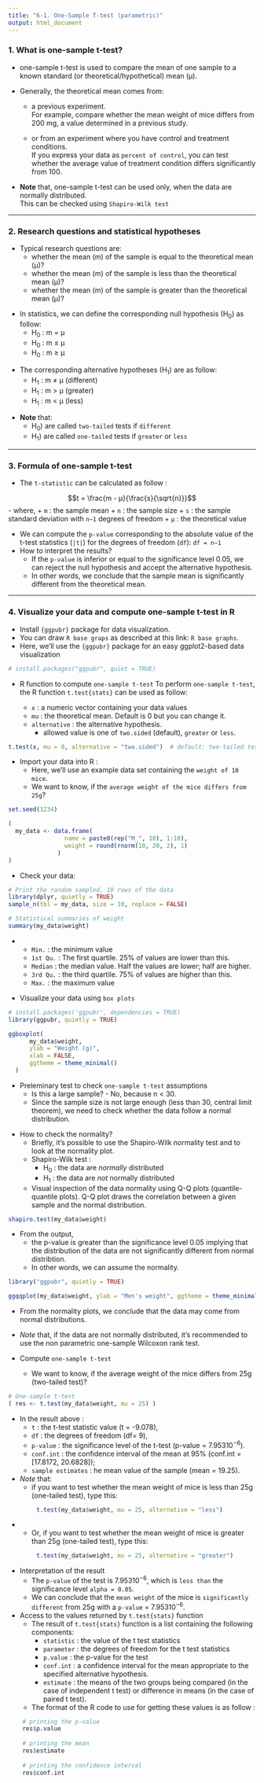 ```yaml
---
title: "6-1. One-Sample T-test (parametric)"
output: html_document
---
```


### 1. What is one-sample t-test?

  - one-sample t-test is used to compare the mean of one sample to a known standard (or theoretical/hypothetical) mean (μ).

  - Generally, the theoretical mean comes from:

    + a previous experiment.  
      For example, compare whether the mean weight of mice differs from 200 mg, a value determined in a previous study.
                       
    + or from an experiment where you have control and treatment conditions.  
      If you express your data as `percent of control`, you can test whether the average value of treatment condition differs significantly from 100.

  - **Note** that, one-sample t-test can be used only, when the data are normally distributed.  
    This can be checked using `Shapiro-Wilk test`

***

### 2. Research questions and statistical hypotheses

  - Typical research questions are:
    + whether the mean (m) of the sample is equal to the theoretical mean (μ)?
    + whether the mean (m) of the sample is less than the theoretical mean (μ)?
    + whether the mean (m) of the sample is greater than the theoretical mean (μ)?
<p/>
  - In statistics, we can define the corresponding null hypothesis (H~0~) as follow:
    + H~0~ : m = μ
    + H~0~ : m ≤ μ
    + H~0~ : m ≥ μ
<p/>
  - The corresponding alternative hypotheses (H~1~) are as follow:
    + H~1~ : m ≠ μ (different)
    + H~1~ : m > μ (greater)
    + H~1~ : m < μ (less)
</p>
  - **Note** that:
    + H~0~) are called `two-tailed` tests if `different`
    + H~1~) are called `one-tailed` tests if `greater` or `less`

***

### 3. Formula of one-sample t-test

  - The `t-statistic` can be calculated as follow :

$$t = \frac{m - μ}{\frac{s}{\sqrt{n}}}$$
  - where,
    + `m` : the sample mean
    + `n` : the sample size
    + `s` : the sample standard deviation with `n−1` degrees of freedom
    + `μ` : the theoretical value
</p>
  - We can compute the `p-value` corresponding to the absolute value of the t-test statistics (`|t|`) for the degrees of freedom (`df`): `df = n−1`
  - How to interpret the results?
    + If the `p-value` is inferior or equal to the significance level 0.05,  we can reject the null hypothesis and accept the alternative hypothesis. 
    + In other words, we conclude that the sample mean is significantly different from the theoretical mean.

***

### 4. Visualize your data and compute one-sample t-test in R

  - Install `{ggpubr}` package for data visualization.
  - You can draw `R base graps` as described at this link: `R base graphs`.
  - Here, we’ll use the `{ggpubr}` package for an easy ggplot2-based data visualization

```r
# install.packages("ggpubr", quiet = TRUE)
```

  - R function to compute `one-sample t-test` To perform `one-sample t-test`, 
    the R function `t.test{stats}` can be used as follow:
    
    + `x` : a numeric vector containing your data values
    + `mu` : the theoretical mean. Default is 0 but you can change it.
    + `alternative` : the alternative hypothesis.  
      + allowed value is one of `two.sided` (default), `greater` or `less`.

```r
t.test(x, mu = 0, alternative = "two.sided")  # default: two-tailed test
```

  - Import your data into R :
    + Here, we’ll use an example data set containing the `weight of 10 mice`.  
    + We want to know, if the `average weight of the mice differs from 25g`?

```r
set.seed(1234)

( 
  my_data <- data.frame(
                name = paste0(rep("M_", 10), 1:10), 
                weight = round(rnorm(10, 20, 2), 1)
              ) 
)
```

  - Check your data:
    
```r
# Print the random sampled, 10 rows of the data
library(dplyr, quietly = TRUE)
sample_n(tbl = my_data, size = 10, replace = FALSE)

# Statistical summaries of weight
summary(my_data$weight)
```
  - 
    + `Min.` : the minimum value
    + `1st Qu.` : The first quartile. 25% of values are lower than this.
    + `Median` : the median value. Half the values are lower; half are higher.
    + `3rd Qu.` : the third quartile. 75% of values are higher than this.
    + `Max.` : the maximum value
<p/>
  - Visualize your data using `box plots`

```r
# install.packages('ggpubr', dependencies = TRUE)
library(ggpubr, quietly = TRUE)

ggboxplot(
      my_data$weight,
      ylab = "Weight (g)", 
      xlab = FALSE,
      ggtheme = theme_minimal()
  )
```

  - Preleminary test to check `one-sample t-test` assumptions
    + Is this a large sample? - No, because n < 30.
    + Since the sample size is not large enough (less than 30, central limit theorem), we need to check whether the data follow a normal distribution.
<p/>
  - How to check the normality?
    + Briefly, it’s possible to use the Shapiro-Wilk normality test and to look at the normality plot.
    + Shapiro-Wilk test :
      + H~0~ : the data are *normally* distributed
      + H~1~ : the data are *not* normally distributed
    + Visual inspection of the data normality using Q-Q plots (quantile-quantile plots). 
      Q-Q plot draws the correlation between a given sample and the normal distribution.
      
```r
shapiro.test(my_data$weight)
```

  - From the output, 
    + the p-value is greater than the significance level 0.05 implying that the distribution of the data are not significantly different from normal distribtion. 
    + In other words, we can assume the normality.

```r
library("ggpubr", quietly = TRUE)

ggqqplot(my_data$weight, ylab = "Men's weight", ggtheme = theme_minimal())
```

  - From the normality plots, we conclude that the data may come from normal distributions.
        
  - *Note* that, if the data are not normally distributed, it’s recommended to use the non parametric one-sample Wilcoxon rank test.


  - Compute `one-sample t-test`
    + We want to know, if the average weight of the mice differs from 25g (two-tailed test)?

```r
# One-sample t-test
( res <- t.test(my_data$weight, mu = 25) )
```

  - In the result above :
    + `t`                 : the t-test statistic value (t = -9.078),
    + `df`                : the degrees of freedom (df= 9),
    + `p-value`           : the significance level of the t-test (p-value = $7.95310^{-6}$).
    + `conf.int`          : the confidence interval of the mean at 95% (conf.int = [17.8172, 20.6828]);
    + `sample estimates`  : he mean value of the sample (mean = 19.25).

  - *Note* that:
    + if you want to test whether the mean weight of mice is less than 25g (one-tailed test), type this:

```r
        t.test(my_data$weight, mu = 25, alternative = "less")
```
  
  -
    + Or, if you want to test whether the mean weight of mice is greater than 25g (one-tailed test), type this:

````r
        t.test(my_data$weight, mu = 25, alternative = "greater")
````

  - Interpretation of the result
    + The `p-value` of the test is $7.95310^{-6}$, which is `less than` the significance level `alpha = 0.05`. 
    + We can conclude that the `mean weight` of the mice is `significantly different` from 25g with a `p-value` = $7.95310^{-6}$.

  - Access to the values returned by `t.test{stats}` function
    + The result of `t.test{stats}` function is a list containing the following components:
      + `statistic` : the value of the t test statistics
      + `parameter` : the degrees of freedom for the t test statistics
      + `p.value` : the p-value for the test
      + `conf.int` : a confidence interval for the mean appropriate to the specified alternative hypothesis.
      + `estimate` : the means of the two groups being compared (in the case of independent t test) or difference in means (in the case of paired t test).
    + The format of the R code to use for getting these values is as follow :

```r
    # printing the p-value
    res$p.value
    
    # printing the mean
    res$estimate
    
    # printing the confidence interval
    res$conf.int
```

